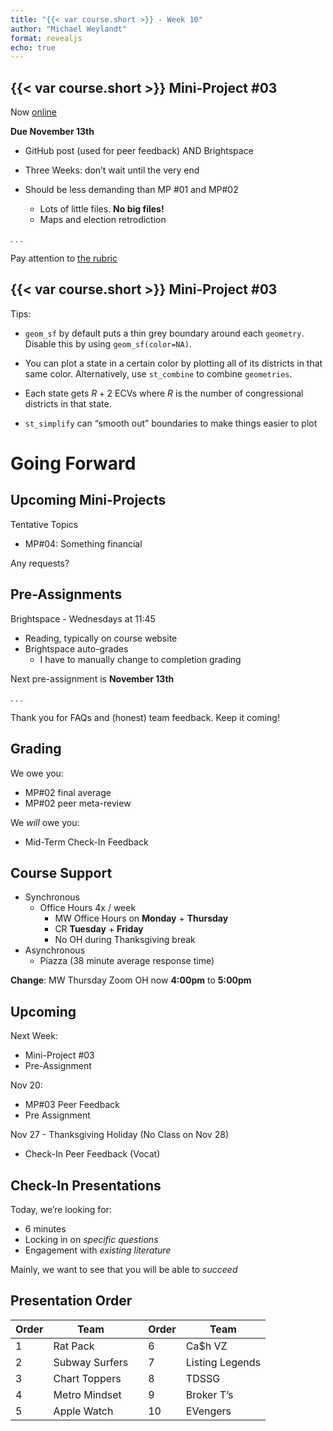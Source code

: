 ```yaml
---
title: "{{< var course.short >}} - Week 10"
author: "Michael Weylandt"
format: revealjs
echo: true
---
```


## {{< var course.short >}} Mini-Project #03

Now [online](https://michael-weylandt.com/STA9750/miniprojects/mini03.html)

**Due November 13th**

- GitHub post (used for peer feedback) AND Brightspace
- Three Weeks: don't wait until the very end

- Should be less demanding than MP #01 and MP#02
  - Lots of little files. **No big files!**
  - Maps and election retrodiction
  
. . .

Pay attention to [the rubric](../miniprojects/mini03.html#rubric)


## {{< var course.short >}} Mini-Project #03

Tips: 

- `geom_sf` by default puts a thin grey boundary around each `geometry`. 
   Disable this by using `geom_sf(color=NA)`. 

- You can plot a state in a certain color by plotting all of its districts
  in that same color. Alternatively, use `st_combine` to combine `geometries`.
  
- Each state gets $R+2$ ECVs where $R$ is the number of congressional districts
  in that state. 
  
- `st_simplify` can "smooth out" boundaries to make things easier to plot

# Going Forward

## Upcoming Mini-Projects

Tentative Topics

- MP#04: Something financial

Any requests? 

## Pre-Assignments

Brightspace - Wednesdays at 11:45

-   Reading, typically on course website
-   Brightspace auto-grades
    -   I have to manually change to completion grading

Next pre-assignment is **November 13th**

. . .

Thank you for FAQs and (honest) team feedback. Keep it coming!

## Grading

We owe you: 

- MP#02 final average
- MP#02 peer meta-review

We *will* owe you: 

- Mid-Term Check-In Feedback

## Course Support

- Synchronous
  - Office Hours 4x / week
    - MW Office Hours on **Monday** + **Thursday**
    - CR **Tuesday** + **Friday**
    - No OH during Thanksgiving break
- Asynchronous
  - Piazza ($38$ minute average response time)
  
**Change**: MW Thursday Zoom OH now **4:00pm** to **5:00pm**

## Upcoming

Next Week: 

- Mini-Project #03
- Pre-Assignment

Nov 20: 

- MP#03 Peer Feedback
- Pre Assignment

Nov 27 - Thanksgiving Holiday (No Class on Nov 28)

- Check-In Peer Feedback (Vocat)

## Check-In Presentations

Today, we're looking for: 

- 6 minutes
- Locking in on _specific questions_
- Engagement with _existing literature_

Mainly, we want to see that you will be able to _succeed_ 

## Presentation Order

| Order| Team           |  | Order| Team            |
|------|----------------|--|------|-----------------|
| 1    | Rat Pack       |  | 6    | Ca\$h VZ        |
| 2    | Subway Surfers |  | 7    | Listing Legends |
| 3    | Chart Toppers  |  | 8    | TDSSG           |
| 4    | Metro Mindset  |  | 9    | Broker T's      |
| 5    | Apple Watch    |  | 10   | EVengers        |
